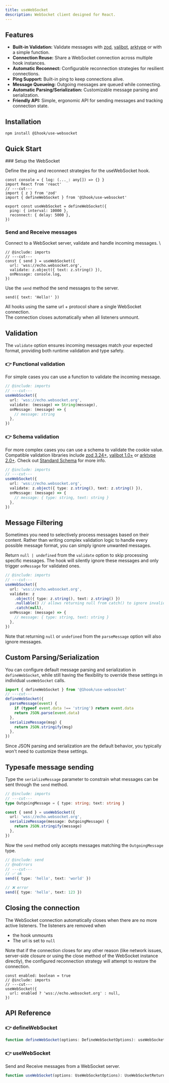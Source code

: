 ```yaml
---
title: useWebSocket
description: WebSocket client designed for React.
---
```


## Features

- **Built-in Validation:** Validate messages with [zod](https://zod.dev/), [valibot](https://valibot.dev/), [arktype](https://arktype.dev/) or with a simple function.
- **Connection Reuse:** Share a WebSocket connection across multiple hook instances.
- **Automatic Reconnect:** Configurable reconnection strategies for resilient connections.
- **Ping Support:** Built-in ping to keep connections alive.
- **Message Queueing:** Outgoing messages are queued while connecting.
- **Automatic Parsing/Serialization:** Customizable message parsing and serialization.
- **Friendly API:** Simple, ergonomic API for sending messages and tracking connection state.

## Installation

```package-install
npm install @1hook/use-websocket
```

## Quick Start

<Steps>

<Step>
### Setup the WebSocket

Define the ping and reconnect strategies for the useWebSocket hook.

```tsx twoslash title="websocket.ts" include imports
const console = { log: (..._: any[]) => {} }
import React from 'react'
// ---cut---
import { z } from 'zod'
import { defineWebSocket } from '@1hook/use-websocket'

export const useWebSocket = defineWebSocket({
  ping: { interval: 10000 },
  reconnect: { delay: 5000 },
})
```

</Step>

<Step>

### Send and Receive messages

Connect to a WebSocket server, validate and handle incoming messages. \

```tsx twoslash
// @include: imports
// ---cut---
const { send } = useWebSocket({
  url: 'wss://echo.websocket.org',
  validate: z.object({ text: z.string() }),
  onMessage: console.log,
})
```

Use the `send` method the send messages to the server.

```tsx
send({ text: 'Hello!' })
```

All hooks using the same url + protocol share a single WebSocket connection. \
The connection closes automatically when all listeners unmount.

</Step>

</Steps>

## Validation

The `validate` option ensures incoming messages match your expected format, providing both runtime validation and type safety.

### 👉 Functional validation

For simple cases you can use a function to validate the incoming message.

```ts twoslash
// @include: imports
// ---cut---
useWebSocket({
  url: 'wss://echo.websocket.org',
  validate: (message) => String(message),
  onMessage: (message) => {
    // message: string
  },
})
```

### 👉 Schema validation

For more complex cases you can use a schema to validate the cookie value. Compatible validation libraries include [zod 3.24+](https://zod.dev/), [valibot
1.0+](https://valibot.dev/) or [arktype 2.0+](https://arktype.dev/). Check out [Standard
Schema](https://github.com/standard-schema/standard-schema) for more info.

```ts twoslash
// @include: imports
// ---cut---
useWebSocket({
  url: 'wss://echo.websocket.org',
  validate: z.object({ type: z.string(), text: z.string() }),
  onMessage: (message) => {
    // message: { type: string, text: string }
  },
})
```

## Message Filtering

Sometimes you need to selectively process messages based on their content. Rather than writing complex validation logic to handle every possible message format, you can simply ignore unwanted messages.

Return `null | undefined` from the `validate` option to skip processing specific messages. The hook will silently ignore these messages and only trigger `onMessage` for validated ones.

```ts twoslash
// @include: imports
// ---cut---
useWebSocket({
  url: 'wss://echo.websocket.org',
  validate: z
    .object({ type: z.string(), text: z.string() })
    .nullable() // allows returning null from catch() to ignore invalid messages
    .catch(null),
  onMessage: (message) => {
    // message: { type: string, text: string }
  },
})
```

Note that returning `null` or `undefined` from the `parseMessage` option will also ignore messages.

## Custom Parsing/Serialization

You can configure default message parsing and serialization in `defineWebSocket`, while still having the flexibility to override these settings in individual `useWebSocket` calls.

```ts twoslash
import { defineWebSocket } from '@1hook/use-websocket'
// ---cut---
defineWebSocket({
  parseMessage(event) {
    if (typeof event.data !== 'string') return event.data
    return JSON.parse(event.data)
  },
  serializeMessage(msg) {
    return JSON.stringify(msg)
  },
})
```

Since JSON parsing and serialization are the default behavior, you typically won't need to customize these settings.

## Typesafe message sending

Type the `serializeMessage` parameter to constrain what messages can be sent through the `send` method.

```ts twoslash include send
// @include: imports
// ---cut---
type OutgoingMessage = { type: string; text: string }

const { send } = useWebSocket({
  url: 'wss://echo.websocket.org',
  serializeMessage(message: OutgoingMessage) {
    return JSON.stringify(message)
  },
})
```

Now the `send` method only accepts messages matching the `OutgoingMessage` type.

```ts twoslash
// @include: send
// @noErrors
// ---cut---
// ✅ ok
send({ type: 'hello', text: 'world' })

// ❌ error
send({ type: 'hello', text: 123 })
```

## Closing the connection

The WebSocket connection automatically closes when there are no more active listeners. The listeners are removed when

- the hook unmounts
- The url is set to `null`

Note that if the connection closes for any other reason (like network issues, server-side closure or using the close method of the WebSocket instance directly), the configured reconnection strategy will attempt to restore the connection.

```tsx twoslash
const enabled: boolean = true
// @include: imports
// ---cut---
useWebSocket({
  url: enabled ? 'wss://echo.websocket.org' : null,
})
```

## API Reference

### 👉 defineWebSocket

```ts
function defineWebSocket(options: DefineWebSocketOptions): useWebSocket
```

<AutoTypeTable
  name="DefineWebSocketOptions"
  description="Options for defineWebSocket."
  path="packages/use-websocket/src/define-websocket.ts"
/>

<AutoTypeTable
  name="WebSocketPingOption"
  description="The ping options."
  path="packages/use-websocket/src/vanilla.ts"
/>

<AutoTypeTable
  name="WebSocketReconnectOption"
  description="The reconnect options."
  path="packages/use-websocket/src/vanilla.ts"
/>

### 👉 useWebSocket

Send and Receive messages from a WebSocket server.

```ts
function useWebSocket(options: UseWebSocketOptions): UseWebSocketReturn
```

<AutoTypeTable
  name="UseWebSocketOptions"
  description="Options for the useWebSocket hook."
  path="packages/use-websocket/src/define-websocket.ts"
/>

<AutoTypeTable
  name="UseWebSocketReturn"
  description="Return value of the useWebSocket hook."
  path="packages/use-websocket/src/define-websocket.ts"
/>
